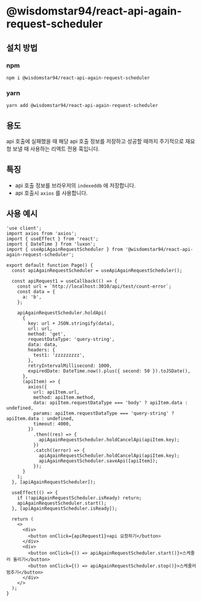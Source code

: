 # @wisdomstar94/react-api-again-request-scheduler

## 설치 방법

### npm

```
npm i @wisdomstar94/react-api-again-request-scheduler
```

### yarn

```
yarn add @wisdomstar94/react-api-again-request-scheduler
```

## 용도

api 호출에 실패했을 때 해당 api 호출 정보를 저장하고 성공할 때까지 주기적으로 재요청 보낼 때 사용하는 리액트 전용 훅입니다.

## 특징

- api 호출 정보를 브라우저의 `indexeddb` 에 저장합니다.
- api 호출시 `axios` 를 사용합니다.

## 사용 예시

```tsx
'use client';
import axios from 'axios';
import { useEffect } from 'react';
import { DateTime } from 'luxon';
import { useApiAgainRequestScheduler } from '@wisdomstar94/react-api-again-request-scheduler';

export default function Page() {
  const apiAgainRequestScheduler = useApiAgainRequestScheduler();

  const apiRequest1 = useCallback(() => {
    const url = `http://localhost:3010/api/test/count-error`;
    const data = {
      a: 'b',
    };

    apiAgainRequestScheduler.holdApi(
      {
        key: url + JSON.stringify(data),
        url: url,
        method: 'get',
        requestDataType: 'query-string',
        data: data,
        headers: {
          test1: 'zzzzzzzzz',
        },
        retryIntervalMillisecond: 1000,
        expiredDate: DateTime.now().plus({ second: 50 }).toJSDate(),
      },
      (apiItem) => {
        axios({
          url: apiItem.url,
          method: apiItem.method,
          data: apiItem.requestDataType === 'body' ? apiItem.data : undefined,
          params: apiItem.requestDataType === 'query-string' ? apiItem.data : undefined,
          timeout: 4000,
        })
          .then((res) => {
            apiAgainRequestScheduler.holdCancelApi(apiItem.key);
          })
          .catch((error) => {
            apiAgainRequestScheduler.holdCancelApi(apiItem.key);
            apiAgainRequestScheduler.saveApi([apiItem]);
          });
      }
    );
  }, [apiAgainRequestScheduler]);

  useEffect(() => {
    if (!apiAgainRequestScheduler.isReady) return;
    apiAgainRequestScheduler.start();
  }, [apiAgainRequestScheduler.isReady]);

  return (
    <>
      <div>
        <button onClick={apiRequest1}>api 요청하기</button>
      </div>
      <div>
        <button onClick={() => apiAgainRequestScheduler.start()}>스케줄러 돌리기</button>
        <button onClick={() => apiAgainRequestScheduler.stop()}>스케줄러 멈추기</button>
      </div>
    </>
  );
}
```
